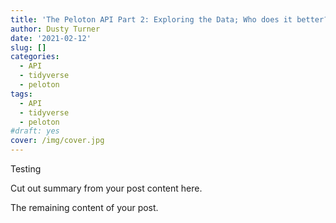 ```yaml
---
title: 'The Peloton API Part 2: Exploring the Data; Who does it better?'
author: Dusty Turner
date: '2021-02-12'
slug: []
categories:
  - API
  - tidyverse
  - peloton
tags:
  - API
  - tidyverse
  - peloton
#draft: yes
cover: /img/cover.jpg
---
```


Testing

Cut out summary from your post content here.

<!--more-->

The remaining content of your post.
